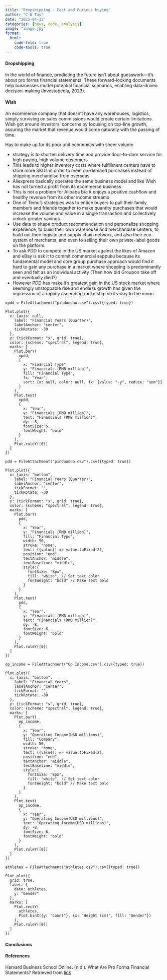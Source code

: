 ```yaml
---
title: "Dropshipping - Fast and Furious buying"
author: "C-W Tay"
date: "2025-04-13"
categories: [news, code, analysis]
image: "image.jpg"
format:
  html:
    code-fold: true
    code-tools: true
---
```


#### Dropshipping

In the world of finance, predicting the future isn’t about guesswork—it’s about pro forma financial statements. These forward-looking documents help businesses model potential financial scenarios, enabling data-driven decision-making (Investopedia, 2023).


#### Wish

An ecommerce company that doesn't have any warehouses, logistics, simply surviving on sales commissions would create certain limitations.
Wish got around investors' concerns by focusing on top-line growth, assuring the market that revenue would come naturally with the passing of time.

Has to make up for its poor unit economics with sheer volume 

- strategy is to shorten delivery time and provide door-to-door service for high paying, high volume customers
- This leads to higher inventory costs where fulfillment centers have to store more SKUs in order to meet on-demand purchases instead of shipping merchandise from overseas
- Aliexpress basically operates the same business model and like Wish has not turned a profit from its ecommerce business
- This is not a problem for Alibaba b/c it enjoys a positive cashflow and healthy revenue from its other income streams
- One of Temu's strategies was to entice buyers to pull their family members and friends together to make quantity purchases that would increase the volume and value in a single transaction and collectively unlock greater savings.
- Use data to shape product recommendation and personalize shopping experience, to build their own warehouse and merchandise centers, to build out their logistic and supply chain network, and also their eco-system of merchants, and even to selling their own private-label goods on the platform.
- To ask PDD to compete in the US market against the likes of Amazon and eBay is ask it to commit commercial seppuku because its fundamental model and core group purchase approach would find it hard to gain any purchase in a market where shopping is predominantly seen and felt as an individual activity (Then how did Groupon take off and eventually died?)   
- However PDD has make it's greatest gain in the US stock market where seemingly unstoppable rise and endless growth has given the impression of a rapidly ascending rocketship on its way to the moon

```ojs
xpdd = FileAttachment("pinduoduo.csv").csv({typed: true})

Plot.plot({
  x: {axis: null,
    label: "Financial Years (Quarter)",
    labelAnchor: "center",
    tickRotate: -30
  },
  y: {tickFormat: "s", grid: true},
  color: {scheme: "spectral", legend: true},
  marks: [
    Plot.barY(
      xpdd,
      {
        x: "Financial Type",
        y: "Financials (RMB million)",
        fill: "Financial Type",
        fx: "Year",
        sort: {x: null, color: null, fx: {value: "-y", reduce: "sum"}}
      } 
    ),
    Plot.text(
      xpdd,
      {
        x: "Year",
        y: "Financials (RMB million)",
        text: "Financials (RMB million)",
        dy: -8,
        fontSize: 6,
        fontWeight: "bold"
      }
    ),
    Plot.ruleY([0])
  ]
})
```

```ojs
pdd = FileAttachment("pinduoduo.csv").csv({typed: true})

Plot.plot({
  x: {axis: "bottom",
    label: "Financial Years (Quarter)",
    labelAnchor: "center",
    tickFormat: "",
    tickRotate: -30
  },
  y: {tickFormat: "s", grid: true},
  color: {scheme: "spectral", legend: true},
  marks: [
    Plot.barY(
      pdd,
      {
        x: "Year",
        y: "Financials (RMB million)",
        fill: "Financial Type",
        width: 50,
        stroke: "none",
        text: ({value}) => value.toFixed(2),
        position: "end",
        textAnchor: "middle",
        textBaseline: "middle",
        style:{
          fontSize: "8px",
          fill: "white", // Set text color
          fontWeight: "bold" // Make text bold
        }
      } 
    ),
    Plot.text(
      pdd,
      {
        x: "Year",
        y: "Financials (RMB million)",
        text: "Financials (RMB million)",
        dy: -8,
        fontSize: 6,
        fontWeight: "bold"
      }
    ),
    Plot.ruleY([0])
  ]
})
```

```ojs
op_income = FileAttachment("Op Income.csv").csv({typed: true})

Plot.plot({
  x: {axis: "bottom",
    label: "Financial Years",
    labelAnchor: "center",
    tickFormat: "",
    tickRotate: -30
  },
  y: {tickFormat: "s", grid: true},
  color: {scheme: "spectral", legend: true},
  marks: [
    Plot.barY(
      op_income,
      {
        x: "Year",
        y: "Operating Income(USD millions)",
        fill: "Company",
        width: 50,
        stroke: "none",
        text: ({value}) => value.toFixed(2),
        position: "end",
        textAnchor: "middle",
        textBaseline: "middle",
        style:{
          fontSize: "8px",
          fill: "white", // Set text color
          fontWeight: "bold" // Make text bold
        }
      } 
    ),
    Plot.text(
      op_income,
      {
        x: "Year",
        y: "Operating Income(USD millions)",
        text: "Operating Income(USD millions)",
        dy: -8,
        fontSize: 6,
        fontWeight: "bold"
      }
    ),
    Plot.ruleY([0])
  ]
})
```

```ojs
athletes = FileAttachment("athletes.csv").csv({typed: true})

Plot.plot({
  grid: true,
  facet: {
    data: athletes,
    y: "Gender"
  },
  marks: [
    Plot.rectY(
      athletes, 
      Plot.binX({y: "count"}, {x: "Height (cm)", fill: "Gender"})
    ),
    Plot.ruleY([0])
  ]
})
```

#### Conclusions
 
#### References 

Harvard Business School Online. (n.d.). What Are Pro Forma Financial Statements? Retrieved from [link](https://online.hbs.edu/blog/post/pro-forma-financial-statements)



